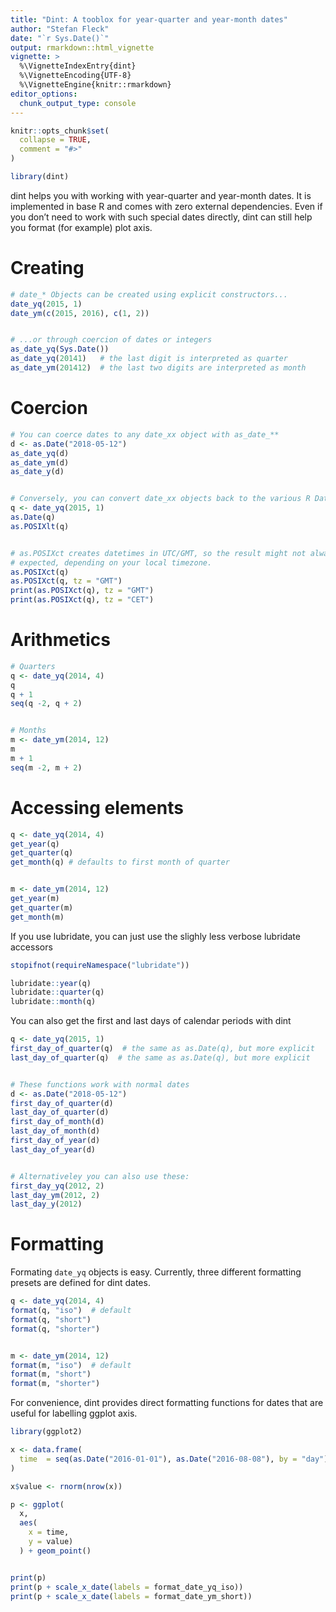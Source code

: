 ```yaml
---
title: "Dint: A tooblox for year-quarter and year-month dates"
author: "Stefan Fleck"
date: "`r Sys.Date()`"
output: rmarkdown::html_vignette
vignette: >
  %\VignetteIndexEntry{dint}
  %\VignetteEncoding{UTF-8}
  %\VignetteEngine{knitr::rmarkdown}
editor_options: 
  chunk_output_type: console
---
```


```r
knitr::opts_chunk$set(
  collapse = TRUE,
  comment = "#>"
)
```

```r
library(dint)
```

dint helps you with working with year-quarter and year-month dates. It is
implemented in base R and comes with zero external dependencies. Even
if you don't need to work with such special dates directly, dint can still help
you format (for example) plot axis.


# Creating

```r

# date_* Objects can be created using explicit constructors...
date_yq(2015, 1)
date_ym(c(2015, 2016), c(1, 2))


# ...or through coercion of dates or integers
as_date_yq(Sys.Date())
as_date_yq(20141)   # the last digit is interpreted as quarter
as_date_ym(201412)  # the last two digits are interpreted as month


```




# Coercion

```r

# You can coerce dates to any date_xx object with as_date_**
d <- as.Date("2018-05-12")
as_date_yq(d)
as_date_ym(d)
as_date_y(d)


# Conversely, you can convert date_xx objects back to the various R Date formats
q <- date_yq(2015, 1)
as.Date(q)
as.POSIXlt(q)


# as.POSIXct creates datetimes in UTC/GMT, so the result might not always be as
# expected, depending on your local timezone.
as.POSIXct(q)
as.POSIXct(q, tz = "GMT")
print(as.POSIXct(q), tz = "GMT")
print(as.POSIXct(q), tz = "CET")

```



# Arithmetics

```r
# Quarters
q <- date_yq(2014, 4)
q
q + 1
seq(q -2, q + 2)


# Months
m <- date_ym(2014, 12)
m
m + 1
seq(m -2, m + 2)

```




# Accessing elements

```r
q <- date_yq(2014, 4)
get_year(q)
get_quarter(q)
get_month(q) # defaults to first month of quarter


m <- date_ym(2014, 12)
get_year(m)
get_quarter(m)
get_month(m)
```




If you use lubridate, you can just use the slighly less verbose lubridate 
accessors

```r
stopifnot(requireNamespace("lubridate"))

lubridate::year(q)
lubridate::quarter(q)
lubridate::month(q)

```




You can also get the first and last days of calendar periods with dint

```r
q <- date_yq(2015, 1)
first_day_of_quarter(q)  # the same as as.Date(q), but more explicit
last_day_of_quarter(q)  # the same as as.Date(q), but more explicit


# These functions work with normal dates
d <- as.Date("2018-05-12")
first_day_of_quarter(d)
last_day_of_quarter(d)
first_day_of_month(d)
last_day_of_month(d)
first_day_of_year(d)
last_day_of_year(d)


# Alternativeley you can also use these:
first_day_yq(2012, 2)
last_day_ym(2012, 2)
last_day_y(2012)

```





# Formatting

Formating `date_yq` objects is easy. Currently, three different formatting 
presets are defined for dint dates.

```r
q <- date_yq(2014, 4)
format(q, "iso")  # default
format(q, "short")
format(q, "shorter")


m <- date_ym(2014, 12)
format(m, "iso")  # default
format(m, "short")
format(m, "shorter")
```




For convenience, dint provides direct formatting functions for dates that are 
useful for labelling ggplot axis.

```r
library(ggplot2)

x <- data.frame(
  time  = seq(as.Date("2016-01-01"), as.Date("2016-08-08"), by = "day")
)

x$value <- rnorm(nrow(x))

p <- ggplot(
  x,
  aes(
    x = time, 
    y = value)
  ) + geom_point()


print(p)
print(p + scale_x_date(labels = format_date_yq_iso))
print(p + scale_x_date(labels = format_date_ym_short))

```


